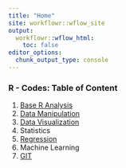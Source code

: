 ```yaml
---
title: "Home"
site: workflowr::wflow_site
output:
  workflowr::wflow_html:
    toc: false
editor_options:
  chunk_output_type: console
---
```


### R - Codes: Table of Content

1. [Base R Analysis](base_r.html)
2. [Data Manipulation](data_manipulation.html)
3. [Data Visualization](data_visualization.html)
4. Statistics
5. [Regression](regression.html)
6. Machine Learning
7. [GIT](git.html)
